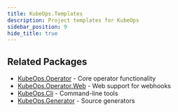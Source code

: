 ```yaml
---
title: KubeOps.Templates
description: Project templates for KubeOps
sidebar_position: 9
hide_title: true
---
```



<Templates />

## Related Packages

- [KubeOps.Operator](./operator) - Core operator functionality
- [KubeOps.Operator.Web](./operator-web) - Web support for webhooks
- [KubeOps.Cli](./cli) - Command-line tools
- [KubeOps.Generator](./generator) - Source generators
